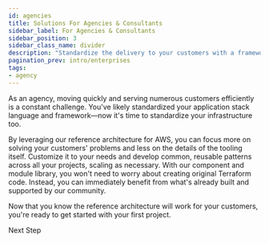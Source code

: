 ```yaml
---
id: agencies
title: Solutions For Agencies & Consultants
sidebar_label: For Agencies & Consultants
sidebar_position: 3
sidebar_class_name: divider
description: "Standardize the delivery to your customers with a framework"
pagination_prev: intro/enterprises
tags:
- agency
---
```


<Intro>
  As an agency, moving quickly and serving numerous customers efficiently is a constant challenge. You've likely standardized your application stack language and framework—now it's time to standardize your infrastructure too.
</Intro>

By leveraging our reference architecture for AWS, you can focus more on solving your customers' problems and less on the details of the tooling itself. Customize it to your needs and develop common, reusable patterns across all your projects, scaling as necessary. With our component and module library, you won't need to worry about creating original Terraform code. Instead, you can immediately benefit from what's already built and supported by our community.

<ActionCard title="What comes next?">
  Now that you know the reference architecture will work for your customers, you're ready to get started with your first project.

  <PrimaryCTA to="/layers/foundation">Next Step</PrimaryCTA>
</ActionCard>
